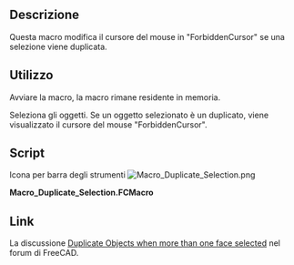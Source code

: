 <languages/>

{{Macro/it
|Name=Macro Duplicate Selection
|Translate=Duplica selezione
|Description=Questa macro modifica il cursore del mouse in "ForbiddenCursor" se una selezione viene duplicata.
|Author=Mario52
|Version=00.00
|Date=2016-06-06
|FCVersion=0.16
|Download=[https://wiki.freecad.org/images/5/54/Macro_Duplicate_Selection.png Icona della barra degli strumenti]
}}

<span id="Description"></span>
==Descrizione==

Questa macro modifica il cursore del mouse in "ForbiddenCursor" se una selezione viene duplicata.

<span id="Usage"></span>
==Utilizzo==

Avviare la macro, la macro rimane residente in memoria.

Seleziona gli oggetti. Se un oggetto selezionato è un duplicato, viene visualizzato il cursore del mouse "ForbiddenCursor".

==Script==

Icona per barra degli strumenti [[File:Macro_Duplicate_Selection.png]]

'''Macro_Duplicate_Selection.FCMacro'''

{{MacroCode|code=
# -*- coding: utf-8 -*-
import FreeCADGui
import PySide
from PySide import QtGui ,QtCore
from PySide.QtGui import *
from PySide.QtCore import *

__title__   = "Macro_Duplicate_Selection"
__author__  = "Mario52"
__url__     = "http://www.freecadweb.org/index-fr.html"
__version__ = "00.00"
__date__    = "06/06/2016"

__Help__    = "Start the macro select the object IN THE 3D VIEW the ForbiddenCursor stay if the selection is duplicate"

def selectionObject():
    sel = FreeCADGui.Selection.getSelection() 
    x  = []
    del x[:]
    for a in range(len(sel)):
       x.append(sel[a].Name)
    doublet = 0
    for i in range(len(sel)):
        for ii in range((i+1),len(sel)):
            if x[i] == x[ii]:
                doublet = 1
                break
    if doublet == 1:
        QtGui.QApplication.setOverrideCursor(QtGui.QCursor(QtCore.Qt.ForbiddenCursor))
#        FreeCAD.Console.PrintError("HELP "+sel[-1].Name+" duplicate selection"+"\n")
    else:
        QtGui.QApplication.setOverrideCursor(QtGui.QCursor(QtCore.Qt.ArrowCursor))

class SelObserver:
    def addSelection(self,doc,obj,sub,pnt):   # Selection
        selectionObject()
    def removeSelection(self,doc,obj,sub):    # Effacer l'objet salectionne
        selectionObject()
    def setPreselection(self, doc, obj, sub):
        selectionObject()
    def clearSelection(self,doc):             # Si clic sur l'ecran, effacer la selection
        selectionObject()
#    def setSelection(self,doc):               # Selection dans Combo View pour quitter la fonction
#        App.Console.PrintMessage("Fin Macro_Duplicate"+"\n")
#        QtGui.QApplication.setOverrideCursor(QtGui.QCursor(QtCore.Qt.ArrowCursor))
#        FreeCADGui.Selection.removeObserver(s)# desinstalle la fonction residente

s=SelObserver()
FreeCADGui.Selection.addObserver(s)    # installe la fonction en mode resident

}}

<span id="Links"></span>
==Link==

La discussione  [http://forum.freecadweb.org/viewtopic.php?f=3&t=15994 Duplicate Objects when more than one face selected] nel forum di FreeCAD.

{{clear}}